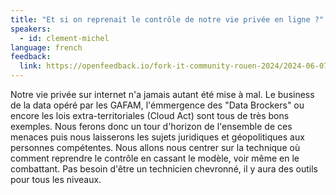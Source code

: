 ```yaml
---
title: "Et si on reprenait le contrôle de notre vie privée en ligne ?"
speakers:
  - id: clement-michel
language: french
feedback:
  link: https://openfeedback.io/fork-it-community-rouen-2024/2024-06-07/hKZExavVn3KGwoVIW8Rq
---
```


Notre vie privée sur internet n'a jamais autant été mise à mal. Le business de la data opéré par les GAFAM, l'émmergence des "Data Brockers" ou encore les lois extra-territoriales (Cloud Act) sont tous de très bons exemples. Nous ferons donc un tour d'horizon de l'ensemble de ces menaces puis nous laisserons les sujets juridiques et géopolitiques aux personnes compétentes.
Nous allons nous centrer sur la technique où comment reprendre le contrôle en cassant le modèle, voir même en le combattant.
Pas besoin d'être un technicien chevronné, il y aura des outils pour tous les niveaux.
